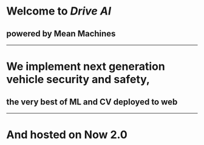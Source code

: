 # Welcome to **_Drive AI_**
## powered by Mean Machines
---
# We implement next generation vehicle security and safety,
## the very best of ML and CV deployed to web
---
# And hosted on Now 2.0

